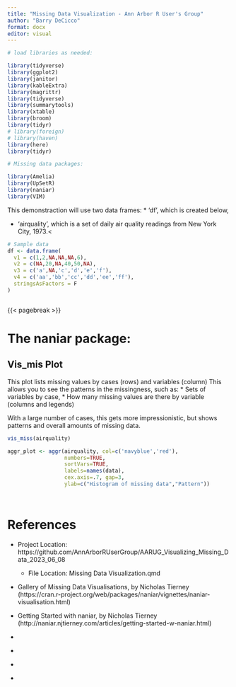 ```yaml
---
title: "Missing Data Visualization - Ann Arbor R User's Group"
author: "Barry DeCicco"
format: docx
editor: visual
---
```


```r

# load libraries as needed:

library(tidyverse)
library(ggplot2)
library(janitor)
library(kableExtra)
library(magrittr)
library(tidyverse)
library(summarytools)
library(xtable)
library(broom)
library(tidyr)
# library(foreign)
# library(haven)
library(here)
library(tidyr)

# Missing data packages:

library(Amelia)
library(UpSetR)
library(naniar)
library(VIM)
```

This demonstraction will use two data frames: \* 'df', which is created below,

<p>

-   'airquality', which is a set of daily air quality readings from New York City, 1973.\<

```r

# Sample data
df <- data.frame(
  v1 = c(1,2,NA,NA,NA,6),
  v2 = c(NA,20,NA,40,50,NA),
  v3 = c('a',NA,'c','d','e','f'),
  v4 = c('aa','bb','cc','dd','ee','ff'),
  stringsAsFactors = F
)



```

{{< pagebreak >}}

# The **naniar** package:



## Vis_mis Plot

This plot lists missing values by cases (rows) and variables (column) This allows you to see the patterns in the missingness, such as: \* Sets of variables by case, \* How many missing values are there by variable (columns and legends)

With a large number of cases, this gets more impressionistic, but shows patterns and overall amounts of missing data.

```r

vis_miss(airquality)

```

```r

aggr_plot <- aggr(airquality, col=c('navyblue','red'), 
                  numbers=TRUE, 
                  sortVars=TRUE, 
                  labels=names(data), 
                  cex.axis=.7, gap=3, 
                  ylab=c("Histogram of missing data","Pattern"))




```

# References

-   Project Location: https://github.com/AnnArborRUserGroup/AARUG_Visualizing_Missing_Data_2023_06_08

    <p>

    -   File Location: Missing Data Visualization.qmd

        <p>

-   Gallery of Missing Data Visualisations, by Nicholas Tierney (https://cran.r-project.org/web/packages/naniar/vignettes/naniar-visualisation.html)

    <p>

-   Getting Started with naniar, by Nicholas Tierney (http://naniar.njtierney.com/articles/getting-started-w-naniar.html)

    <p>

-   <p>

-   <p>

-   <p>

-   <p>
